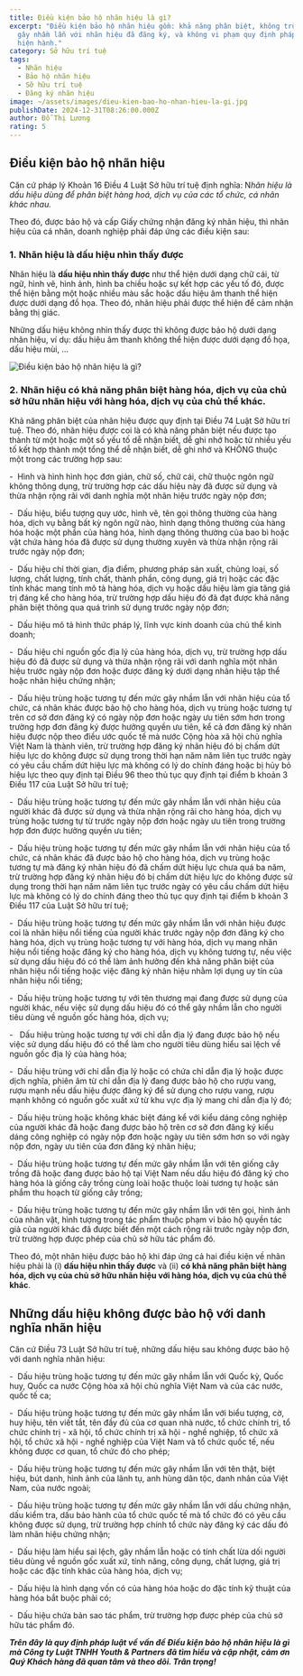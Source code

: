 ```yaml
---
title: Điều kiện bảo hộ nhãn hiệu là gì?
excerpt: "Điều kiện bảo hộ nhãn hiệu gồm: khả năng phân biệt, không trùng hoặc
  gây nhầm lẫn với nhãn hiệu đã đăng ký, và không vi phạm quy định pháp luật
  hiện hành."
category: Sở hữu trí tuệ
tags:
  - Nhãn hiệu
  - Bảo hộ nhãn hiệu
  - Sỡ hữu trí tuệ
  - Đăng ký nhãn hiệu
image: ~/assets/images/dieu-kien-bao-ho-nhan-hieu-la-gi.jpg
publishDate: 2024-12-31T08:26:00.000Z
author: Đỗ Thị Lương
rating: 5
---
```

## **Điều kiện bảo hộ nhãn hiệu**

Căn cứ pháp lý Khoản 16 Điều 4 Luật Sở hữu trí tuệ định nghĩa: N*hãn hiệu là dấu hiệu dùng để phân biệt hàng hoá, dịch vụ của các tổ chức, cá nhân khác nhau.*

Theo đó, được bảo hộ và cấp Giấy chứng nhận đăng ký nhãn hiệu, thì nhãn hiệu của cá nhân, doanh nghiệp phải đáp ứng các điều kiện sau:

### **1. Nhãn hiệu là dấu hiệu nhìn thấy được**

Nhãn hiệu là **dấu hiệu nhìn thấy được** như thể hiện dưới dạng chữ cái, từ ngữ, hình vẽ, hình ảnh, hình ba chiều hoặc sự kết hợp các yếu tố đó, được thể hiện bằng một hoặc nhiều màu sắc hoặc dấu hiệu âm thanh thể hiện được dưới dạng đồ họa. Theo đó, nhãn hiệu phải được thể hiện để cảm nhận bằng thị giác.

Những dấu hiệu không nhìn thấy được thì không được bảo hộ dưới dạng nhãn hiệu, ví dụ: dấu hiệu âm thanh không thể hiện được dưới dạng đồ họa, dấu hiệu mùi, …

![Điều kiện bảo hộ nhãn hiệu là gì?](~/assets/images/dieu-kien-bao-ho-nhan-hieu-la-gi-1.png "Điều kiện bảo hộ nhãn hiệu là gì?")

### **2. Nhãn hiệu có khả năng phân biệt hàng hóa, dịch vụ của chủ sở hữu nhãn hiệu với hàng hóa, dịch vụ của chủ thể khác.**

Khả năng phân biệt của nhãn hiệu được quy định tại Điều 74 Luật Sở hữu trí tuệ. Theo đó, nhãn hiệu được coi là có khả năng phân biệt nếu được tạo thành từ một hoặc một số yếu tố dễ nhận biết, dễ ghi nhớ hoặc từ nhiều yếu tố kết hợp thành một tổng thể dễ nhận biết, dễ ghi nhớ và KHÔNG thuộc một trong các trường hợp sau:

\-  Hình và hình hình học đơn giản, chữ số, chữ cái, chữ thuộc ngôn ngữ không thông dụng, trừ trường hợp các dấu hiệu này đã được sử dụng và thừa nhận rộng rãi với danh nghĩa một nhãn hiệu trước ngày nộp đơn;

\-  Dấu hiệu, biểu tượng quy ước, hình vẽ, tên gọi thông thường của hàng hóa, dịch vụ bằng bất kỳ ngôn ngữ nào, hình dạng thông thường của hàng hóa hoặc một phần của hàng hóa, hình dạng thông thường của bao bì hoặc vật chứa hàng hóa đã được sử dụng thường xuyên và thừa nhận rộng rãi trước ngày nộp đơn;

\-  Dấu hiệu chỉ thời gian, địa điểm, phương pháp sản xuất, chủng loại, số lượng, chất lượng, tính chất, thành phần, công dụng, giá trị hoặc các đặc tính khác mang tính mô tả hàng hóa, dịch vụ hoặc dấu hiệu làm gia tăng giá trị đáng kể cho hàng hóa, trừ trường hợp dấu hiệu đó đã đạt được khả năng phân biệt thông qua quá trình sử dụng trước ngày nộp đơn;

\-  Dấu hiệu mô tả hình thức pháp lý, lĩnh vực kinh doanh của chủ thể kinh doanh;

\-  Dấu hiệu chỉ nguồn gốc địa lý của hàng hóa, dịch vụ, trừ trường hợp dấu hiệu đó đã được sử dụng và thừa nhận rộng rãi với danh nghĩa một nhãn hiệu trước ngày nộp đơn hoặc được đăng ký dưới dạng nhãn hiệu tập thể hoặc nhãn hiệu chứng nhận;

\-  Dấu hiệu trùng hoặc tương tự đến mức gây nhầm lẫn với nhãn hiệu của tổ chức, cá nhân khác được bảo hộ cho hàng hóa, dịch vụ trùng hoặc tương tự trên cơ sở đơn đăng ký có ngày nộp đơn hoặc ngày ưu tiên sớm hơn trong trường hợp đơn đăng ký được hưởng quyền ưu tiên, kể cả đơn đăng ký nhãn hiệu được nộp theo điều ước quốc tế mà nước Cộng hòa xã hội chủ nghĩa Việt Nam là thành viên, trừ trường hợp đăng ký nhãn hiệu đó bị chấm dứt hiệu lực do không được sử dụng trong thời hạn năm năm liên tục trước ngày có yêu cầu chấm dứt hiệu lực mà không có lý do chính đáng hoặc bị hủy bỏ hiệu lực theo quy định tại Điều 96 theo thủ tục quy định tại điểm b khoản 3 Điều 117 của Luật Sở hữu trí tuệ;

\-  Dấu hiệu trùng hoặc tương tự đến mức gây nhầm lẫn với nhãn hiệu của người khác đã được sử dụng và thừa nhận rộng rãi cho hàng hóa, dịch vụ trùng hoặc tương tự từ trước ngày nộp đơn hoặc ngày ưu tiên trong trường hợp đơn được hưởng quyền ưu tiên;

\-  Dấu hiệu trùng hoặc tương tự đến mức gây nhầm lẫn với nhãn hiệu của tổ chức, cá nhân khác đã được bảo hộ cho hàng hóa, dịch vụ trùng hoặc tương tự mà đăng ký nhãn hiệu đó đã chấm dứt hiệu lực chưa quá ba năm, trừ trường hợp đăng ký nhãn hiệu đó bị chấm dứt hiệu lực do không được sử dụng trong thời hạn năm năm liên tục trước ngày có yêu cầu chấm dứt hiệu lực mà không có lý do chính đáng theo thủ tục quy định tại điểm b khoản 3 Điều 117 của Luật Sở hữu trí tuệ;

\-  Dấu hiệu trùng hoặc tương tự đến mức gây nhầm lẫn với nhãn hiệu được coi là nhãn hiệu nổi tiếng của người khác trước ngày nộp đơn đăng ký cho hàng hóa, dịch vụ trùng hoặc tương tự với hàng hóa, dịch vụ mang nhãn hiệu nổi tiếng hoặc đăng ký cho hàng hóa, dịch vụ không tương tự, nếu việc sử dụng dấu hiệu đó có thể làm ảnh hưởng đến khả năng phân biệt của nhãn hiệu nổi tiếng hoặc việc đăng ký nhãn hiệu nhằm lợi dụng uy tín của nhãn hiệu nổi tiếng;

\-  Dấu hiệu trùng hoặc tương tự với tên thương mại đang được sử dụng của người khác, nếu việc sử dụng dấu hiệu đó có thể gây nhầm lẫn cho người tiêu dùng về nguồn gốc hàng hóa, dịch vụ;

\-   Dấu hiệu trùng hoặc tương tự với chỉ dẫn địa lý đang được bảo hộ nếu việc sử dụng dấu hiệu đó có thể làm cho người tiêu dùng hiểu sai lệch về nguồn gốc địa lý của hàng hóa;

\-  Dấu hiệu trùng với chỉ dẫn địa lý hoặc có chứa chỉ dẫn địa lý hoặc được dịch nghĩa, phiên âm từ chỉ dẫn địa lý đang được bảo hộ cho rượu vang, rượu mạnh nếu dấu hiệu được đăng ký để sử dụng cho rượu vang, rượu mạnh không có nguồn gốc xuất xứ từ khu vực địa lý mang chỉ dẫn địa lý đó;

\-  Dấu hiệu trùng hoặc không khác biệt đáng kể với kiểu dáng công nghiệp của người khác đã hoặc đang được bảo hộ trên cơ sở đơn đăng ký kiểu dáng công nghiệp có ngày nộp đơn hoặc ngày ưu tiên sớm hơn so với ngày nộp đơn, ngày ưu tiên của đơn đăng ký nhãn hiệu;

\-  Dấu hiệu trùng hoặc tương tự đến mức gây nhầm lẫn với tên giống cây trồng đã hoặc đang được bảo hộ tại Việt Nam nếu dấu hiệu đó đăng ký cho hàng hóa là giống cây trồng cùng loài hoặc thuộc loài tương tự hoặc sản phẩm thu hoạch từ giống cây trồng;

\-  Dấu hiệu trùng hoặc tương tự đến mức gây nhầm lẫn với tên gọi, hình ảnh của nhân vật, hình tượng trong tác phẩm thuộc phạm vi bảo hộ quyền tác giả của người khác đã được biết đến một cách rộng rãi trước ngày nộp đơn, trừ trường hợp được phép của chủ sở hữu tác phẩm đó.

Theo đó, một nhãn hiệu được bảo hộ khi đáp ứng cả hai điều kiện về nhãn hiệu phải là (i) **dấu hiệu nhìn thấy được** và (ii) **có khả năng phân biệt hàng hóa, dịch vụ của chủ sở hữu nhãn hiệu với hàng hóa, dịch vụ của chủ thể khác**.

## **Những dấu hiệu không được bảo hộ với danh nghĩa nhãn hiệu**

Căn cứ Điều 73 Luật Sở hữu trí tuệ, những dấu hiệu sau không được bảo hộ với danh nghĩa nhãn hiệu:     

\-  Dấu hiệu trùng hoặc tương tự đến mức gây nhầm lẫn với Quốc kỳ, Quốc huy, Quốc ca nước Cộng hòa xã hội chủ nghĩa Việt Nam và của các nước, quốc tế ca;

\-  Dấu hiệu trùng hoặc tương tự đến mức gây nhầm lẫn với biểu tượng, cờ, huy hiệu, tên viết tắt, tên đầy đủ của cơ quan nhà nước, tổ chức chính trị, tổ chức chính trị - xã hội, tổ chức chính trị xã hội - nghề nghiệp, tổ chức xã hội, tổ chức xã hội - nghề nghiệp của Việt Nam và tổ chức quốc tế, nếu không được cơ quan, tổ chức đó cho phép;

\-  Dấu hiệu trùng hoặc tương tự đến mức gây nhầm lẫn với tên thật, biệt hiệu, bút danh, hình ảnh của lãnh tụ, anh hùng dân tộc, danh nhân của Việt Nam, của nước ngoài;

\-  Dấu hiệu trùng hoặc tương tự đến mức gây nhầm lẫn với dấu chứng nhận, dấu kiểm tra, dấu bảo hành của tổ chức quốc tế mà tổ chức đó có yêu cầu không được sử dụng, trừ trường hợp chính tổ chức này đăng ký các dấu đó làm nhãn hiệu chứng nhận;

\-  Dấu hiệu làm hiểu sai lệch, gây nhầm lẫn hoặc có tính chất lừa dối người tiêu dùng về nguồn gốc xuất xứ, tính năng, công dụng, chất lượng, giá trị hoặc các đặc tính khác của hàng hóa, dịch vụ;

\-  Dấu hiệu là hình dạng vốn có của hàng hóa hoặc do đặc tính kỹ thuật của hàng hóa bắt buộc phải có;

\-  Dấu hiệu chứa bản sao tác phẩm, trừ trường hợp được phép của chủ sở hữu tác phẩm đó.

***Trên đây là quy định pháp luật về vấn đề Điều kiện bảo hộ nhãn hiệu là gì mà Công ty Luật TNHH Youth & Partners đã tìm hiểu và cập nhật, cảm ơn Quý Khách hàng đã quan tâm và theo dõi. Trân trọng!***
